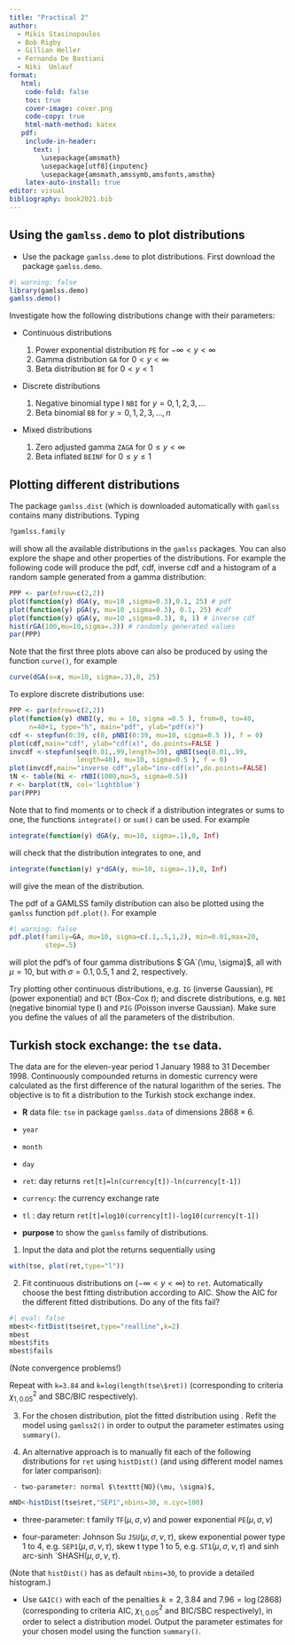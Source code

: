 ```yaml
---
title: "Practical 2"
author: 
  - Mikis Stasinopoulos
  - Bob Rigby
  - Gillian Heller 
  - Fernanda De Bastiani
  - Niki  Umlauf
format: 
   html: 
    code-fold: false
    toc: true
    cover-image: cover.png
    code-copy: true
    html-math-method: katex
   pdf:
    include-in-header:
      text: |
        \usepackage{amsmath}
        \usepackage[utf8]{inputenc}
        \usepackage{amsmath,amssymb,amsfonts,amsthm}
    latex-auto-install: true
editor: visual
bibliography: book2021.bib
---
```


## Using the `gamlss.demo` to plot distributions

-   Use the package `gamlss.demo` to plot distributions. First download the package `gamlss.demo`.

```r
#| warning: false
library(gamlss.demo)
gamlss.demo()
```

Investigate how the following distributions change with their parameters:

-   Continuous distributions

    1.  Power exponential distribution `PE` for $-\infty<y<\infty$
    2.  Gamma distribution `GA` for $0<y<\infty$
    3.  Beta distribution `BE` for $0<y<1$

-   Discrete distributions

    1.  Negative binomial type I `NBI` for $y = 0, 1, 2, 3,\ldots$
    2.  Beta binomial `BB` for $y = 0, 1, 2, 3, ..., n$

-   Mixed distributions

    1.  Zero adjusted gamma `ZAGA` for $0 \leq y < \infty$
    2.  Beta inflated `BEINF` for $0 \leq y \leq 1$

## Plotting different distributions

The package `gamlss.dist` (which is downloaded automatically with `gamlss` contains many distributions. Typing

```r
?gamlss.family
```

will show all the available distributions in the `gamlss` packages. You can also explore the shape and other properties of the distributions. For example the following code will produce the pdf, cdf, inverse cdf and a histogram of a random sample generated from a gamma distribution:

```r
PPP <- par(mfrow=c(2,2))
plot(function(y) dGA(y, mu=10 ,sigma=0.3),0.1, 25) # pdf
plot(function(y) pGA(y, mu=10 ,sigma=0.3), 0.1, 25) #cdf
plot(function(y) qGA(y, mu=10 ,sigma=0.3), 0, 1) # inverse cdf
hist(rGA(100,mu=10,sigma=.3)) # randomly generated values
par(PPP)
```

Note that the first three plots above can also be produced by using the function `curve()`, for example

```r
curve(dGA(x=x, mu=10, sigma=.3),0, 25)
```

To explore discrete distributions use:

```r
PPP <- par(mfrow=c(2,2))
plot(function(y) dNBI(y, mu = 10, sigma =0.5 ), from=0, to=40, 
     n=40+1, type="h", main="pdf", ylab="pdf(x)")
cdf <- stepfun(0:39, c(0, pNBI(0:39, mu=10, sigma=0.5 )), f = 0)
plot(cdf,main="cdf", ylab="cdf(x)", do.points=FALSE )
invcdf <-stepfun(seq(0.01,.99,length=39), qNBI(seq(0.01,.99,
                 length=40), mu=10, sigma=0.5 ), f = 0)
plot(invcdf,main="inverse cdf",ylab="inv-cdf(x)",do.points=FALSE)
tN <- table(Ni <- rNBI(1000,mu=5, sigma=0.5))
r <- barplot(tN, col='lightblue')
par(PPP)
```

Note that to find moments or to check if a distribution integrates or sums to one, the functions `integrate()` or `sum()` can be used. For example

```r
integrate(function(y) dGA(y, mu=10, sigma=.1),0, Inf)
```

will check that the distribution integrates to one, and

```r
integrate(function(y) y*dGA(y, mu=10, sigma=.1),0, Inf)
```

will give the mean of the distribution.

The pdf of a GAMLSS family distribution can also be plotted using the `gamlss` function `pdf.plot()`. For example

```r
#| warning: false
pdf.plot(family=GA, mu=10, sigma=c(.1,.5,1,2), min=0.01,max=20, 
         step=.5)
```

will plot the pdf's of four gamma distributions $`GA`(\mu, \sigma)$, all with $\mu=10$, but with $\sigma=0.1, 0.5, 1$ and $2$, respectively.

Try plotting other continuous distributions, e.g. `IG` (inverse Gaussian), `PE` (power exponential) and `BCT` (Box-Cox *t*); and discrete distributions, e.g. `NBI` (negative binomial type I) and `PIG` (Poisson inverse Gaussian). Make sure you define the values of all the parameters of the distribution.

## Turkish stock exchange: the `tse` data.

The data are for the eleven-year period 1 January 1988 to 31 December 1998. Continuously compounded returns in domestic currency were calculated as the first difference of the natural logarithm of the series. The objective is to fit a distribution to the Turkish stock exchange index.

-   **R** data file: `tse` in package `gamlss.data` of dimensions $2868 \times 6$.

-   `year`

-   `month`

-   `day`

-   `ret`: day returns `ret[t]=ln(currency[t])-ln(currency[t-1])`

-   `currency`: the currency exchange rate

-   `tl` : day return `ret[t]=log10(currency[t])-log10(currency[t-1])`

-   **purpose** to show the `gamlss` family of distributions.

1.  Input the data and plot the returns sequentially using

```r
with(tse, plot(ret,type="l"))
```

2.  Fit continuous distributions on $(-\infty < y < \infty)$ to `ret`. Automatically choose the best fitting distribution according to AIC. Show the AIC for the different fitted distributions. Do any of the fits fail?

```r
#| eval: false
mbest<-fitDist(tse$ret,type="realline",k=2)
mbest
mbest$fits
mbest$fails
```

(Note convergence problems!)

Repeat with `k=3.84` and `k=log(length(tse\$ret))` (corresponding to criteria $\chi^{2}_{1,0.05}$ and SBC/BIC respectively).

3.  For the chosen distribution, plot the fitted distribution using \code{histDist()}. Refit the model using `gamlss2()` in order to output the parameter estimates using `summary()`.

4.  An alternative approach is to manually fit each of the following distributions for `ret` using `histDist()` (and using different model names for later comparison):

```         
 - two-parameter: normal $\texttt{NO}(\mu, \sigma)$,
```

```r
mNO<-histDist(tse$ret,"SEP1",nbins=30, n.cyc=100)
```

-   three-parameter: t family `TF`$(\mu, \sigma, \nu)$ and power exponential `PE`$(\mu, \sigma, \nu)$

-   four-parameter: Johnson Su `JSU`$(\mu, \sigma, \nu, \tau)$, skew exponential power type 1 to 4, e.g. `SEP1`$(\mu, \sigma, \nu, \tau)$, skew t type 1 to 5, e.g. `ST1`$(\mu, \sigma, \nu, \tau)$ and sinh arc-sinh \`SHASH$(\mu, \sigma, \nu, \tau)$.

(Note that `histDist()` has as default `nbins=30`, to provide a detailed histogram.)

-   Use `GAIC()` with each of the penalties $k = 2, 3.84$ and $7.96=\log(2868)$ (corresponding to criteria AIC, $\chi^{2}_{1,0.05}$ and BIC/SBC respectively), in order to select a distribution model. Output the parameter estimates for your chosen model using the function `summary()`.
